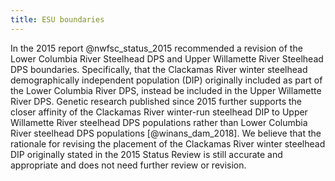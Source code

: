 ```yaml
---
title: ESU boundaries
---
```


In the 2015 report @nwfsc_status_2015 recommended a revision of the Lower Columbia River Steelhead DPS and Upper Willamette River Steelhead DPS boundaries. Specifically, that the Clackamas River winter steelhead demographically independent population (DIP) originally included as part of the Lower Columbia River DPS, instead be included in the Upper Willamette River DPS. Genetic research published since 2015 further supports the closer affinity of the Clackamas River winter-run steelhead DIP to Upper Willamette River steelhead DPS populations rather than Lower Columbia River steelhead DPS populations [@winans_dam_2018]. We believe that the rationale for revising the placement of the Clackamas River winter steelhead DIP originally stated in the 2015 Status Review is still accurate and appropriate and does not need further review or revision.
